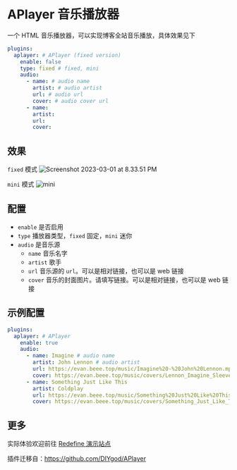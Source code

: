 # APlayer 音乐播放器

一个 HTML 音乐播放器，可以实现博客全站音乐播放，具体效果见下

```yaml
plugins:
  aplayer: # APlayer (fixed version)
    enable: false
    type: fixed # fixed, mini
    audio:
      - name: # audio name
        artist: # audio artist
        url: # audio url
        cover: # audio cover url
      - name: 
        artist: 
        url: 
        cover: 
```

## 效果

`fixed` 模式
![Screenshot 2023-03-01 at 8.33.51 PM](https://evan.beee.top/img/2023/03/01/bfba84ee6ee020b9923a94fa9a14a2b7.png)

`mini` 模式
![mini](https://evan.beee.top/img/2023/04/07/9d58c198410eec3a18896b1af9cb8863.png)

## 配置

- `enable` 是否启用
- `type` 播放器类型，`fixed` 固定，`mini` 迷你
- `audio` 是音乐源
  - `name` 音乐名字
  - `artist` 歌手
  - `url` 音乐源的 `url`。可以是相对链接，也可以是 web 链接
  - `cover` 音乐的封面图片。请填写链接。可以是相对链接，也可以是 web 链接

## 示例配置

```yaml
plugins:
  aplayer: # APlayer
    enable: true
    audio:
      - name: Imagine # audio name
        artist: John Lennon # audio artist
        url: https://evan.beee.top/music/Imagine%20-%20John%20Lennon.mp3 # audio url
        cover: https://evan.beee.top/music/covers/Lennon_Imagine_Sleeve_1975.jpg # audio cover
      - name: Something Just Like This
        artist: Coldplay
        url: https://evan.beee.top/music/Something%20Just%20Like%20This%20-%20The%20Chainsmokers%E3%80%81Coldplay.mp3
        cover: https://evan.beee.top/music/covers/Something_Just_Like_This.png
```

## 更多

实际体验欢迎前往 [Redefine 演示站点](https://redefine.ohevan.com/2022/10/02/theme-demo/)

插件迁移自：https://github.com/DIYgod/APlayer

